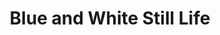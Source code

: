 ---
title: Blue and White Still Life
media: 
dimensions: 12" x 16"
hero_image: ../../images/gallery/blue_and_white_still_life.jpg
sale_status: Sold
---
